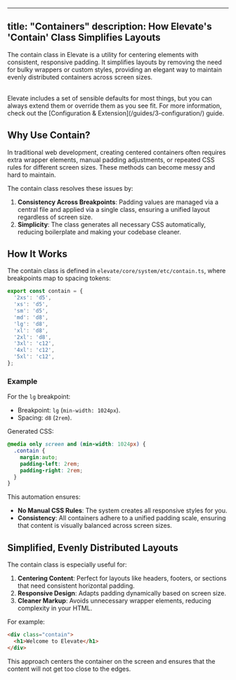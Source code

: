
---
title: "Containers"
description: How Elevate's 'Contain' Class Simplifies Layouts
---

The contain class in Elevate is a utility for centering elements with consistent, responsive padding. It simplifies layouts by removing the need for bulky wrappers or custom styles, providing an elegant way to maintain evenly distributed containers across screen sizes.


<br/>

<Aside title="You've Gotta Start Somewhere, Right?">
Elevate includes a set of sensible defaults for most things, but you can always extend them or override them as you see fit. For more information, check out the [Configuration & Extension](/guides/3-configuration/) guide.
</Aside>

## Why Use Contain?

In traditional web development, creating centered containers often requires extra wrapper elements, manual padding adjustments, or repeated CSS rules for different screen sizes. These methods can become messy and hard to maintain.

The contain class resolves these issues by:
1. **Consistency Across Breakpoints**: Padding values are managed via a central file and applied via a single class, ensuring a unified layout regardless of screen size.
2. **Simplicity**: The class generates all necessary CSS automatically, reducing boilerplate and making your codebase cleaner.



## How It Works

The contain class is defined in `elevate/core/system/etc/contain.ts`, where breakpoints map to spacing tokens:

```typescript
export const contain = {
  '2xs': 'd5',
  'xs': 'd5',
  'sm': 'd5',
  'md': 'd8',
  'lg': 'd8',
  'xl': 'd8',
  '2xl': 'd8',
  '3xl': 'c12',
  '4xl': 'c12',
  '5xl': 'c12',
};
```

### Example
For the `lg` breakpoint:
- Breakpoint: `lg` (`min-width: 1024px`).
- Spacing: `d8` (`2rem`).

Generated CSS:
```css
@media only screen and (min-width: 1024px) {
  .contain {
    margin:auto;
    padding-left: 2rem;
    padding-right: 2rem;
  }
}
```

This automation ensures:
- **No Manual CSS Rules**: The system creates all responsive styles for you.
- **Consistency**: All containers adhere to a unified padding scale, ensuring that content is visually balanced across screen sizes.


## Simplified, Evenly Distributed Layouts

The contain class is especially useful for:
1. **Centering Content**: Perfect for layouts like headers, footers, or sections that need consistent horizontal padding.
2. **Responsive Design**: Adapts padding dynamically based on screen size.
3. **Cleaner Markup**: Avoids unnecessary wrapper elements, reducing complexity in your HTML.

For example:
```html
<div class="contain">
  <h1>Welcome to Elevate</h1>
</div>
```
This approach centers the container on the screen and ensures that the content will not get too close to the edges.


